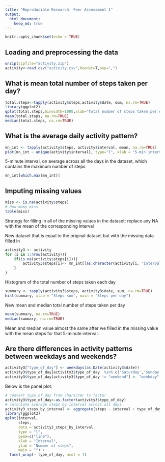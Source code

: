 ```yaml
---
title: "Reproducible Research: Peer Assessment 1"
output: 
  html_document:
    keep_md: true
---
```


```r
knitr::opts_chunk$set(echo = TRUE)
```

## Loading and preprocessing the data
```r
unzip(zipfile="activity.zip")
activity<-read.csv("activity.csv",header=T,sep=",")
```
## What is mean total number of steps taken per day?
```r
total.steps<-tapply(activity$steps,activity$date, sum, na.rm=TRUE)
library(ggplot2)
qplot(total.steps,binwidth=1000,xlab="Total number of steps taken per day",ylab = "Number of Days")
mean(total.steps, na.rm=TRUE)
median(total.steps, na.rm=TRUE)
```

## What is the average daily activity pattern?
```r
mn_int <- tapply(activity$steps, activity$interval, mean, na.rm=TRUE)
plot(mn_int ~ unique(activity$interval), type="l", xlab = "5-min interval")
```
5-minute interval, on average across all the days in the dataset, which contains the maximum number of steps
```r
mn_int[which.max(mn_int)]
```


## Imputing missing values
```r
miss <- is.na(activity$steps)
# How many miss
table(miss)
```
Strategy for filling in all of the missing values in the dataset: replace any NA with the mean of the corresponding interval

New dataset that is equal to the original dataset but with the missing data filled in
```r
activity3 <- activity
for (i in 1:nrow(activity)){
    if(is.na(activity$steps[i])){
        activity3$steps[i]<- mn_int[[as.character(activity[i, "interval"])]]
    }
}
```

Histogram of the total number of steps taken each day
```r
summary <- tapply(activity3$steps, activity3$date, sum, na.rm=TRUE)
hist(summary, xlab = "Steps sum", main = "Steps per day")
```
New mean and median total number of steps taken per day
```r
mean(summary, na.rm=TRUE)
median(summary, na.rm=TRUE)
```
Mean and median value almost the same after we filled in the missing value with the mean steps for that 5-minute interval. 

## Are there differences in activity patterns between weekdays and weekends?
```r

activity3["type_of_day"] <- weekdays(as.Date(activity3$date))
activity3$type_of_day[activity3$type_of_day  %in% c('Saturday','Sunday') ] <- "weekend"
activity3$type_of_day[activity3$type_of_day != "weekend"] <- "weekday"
```

Below is the panel plot:
```r
# convert type_of_day from character to factor
activity3$type_of_day<-as.factor(activity3$type_of_day)
# calculate average steps by interval across all days
activity3_steps_by_interval <- aggregate(steps ~ interval + type_of_day, activity3, mean)
library(ggplot2)
qplot(interval, 
      steps, 
      data = activity3_steps_by_interval, 
      type = "l", 
      geom=c("line"),
      xlab = "Interval", 
      ylab = "Number of steps", 
      main = "") +
  facet_wrap(~ type_of_day, ncol = 1)
```
